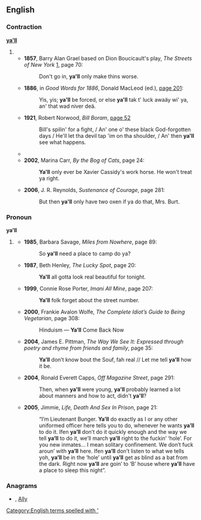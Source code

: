 ==English==

===Contraction===
'''[[ya]][['ll]]'''

# {{eye dialect|[[you'll]]}}
#*'''1857''', Barry Alan Grael based on Dion Boucicault's play, ''The Streets of New York'' [http://books.google.com/books?id=dVr8FZH65foC], page 70:
#*:Don't go in, '''ya'll''' only make thins worse.
#*'''1886''', in ''Good Words for 1886'', Donald MacLeod (ed.),  [http://books.google.com/books?id=d4JMAAAAMAAJ&pg=PA201&dq=ya%27ll page 201]:
#*:Yis, yis; '''ya'll''' be forced, or else '''ya'll''' tak t' luck awaäy wi' ya, an' that wad niver deä.
#*'''1921''', Robert Norwood, ''Bill Boram'', [http://books.google.com/books?id=frIVwVBGcWEC&pg=PA52&dq=ya%27ll page 52]
#*:Bill's spilin' for a fight, / An' one o' these black God-forgotten days / He'll let tha devil tap 'im on tha shoulder, / An' then '''ya'll''' see what happens.
#*{{quote-book|#:*|1985|V.C. Andrews|Heaven|page=243|isbn=0671729446|url=http://books.google.com/books?id=XJVw075VNtwC|
passage='''Ya'll''' like that. '''Ya'll''' come out smellin like a rose, looking like one, too.}}
#*'''2002''', Marina Carr, ''By the Bog of Cats'', page 24:
#*:'''Ya'll''' only ever be Xavier Cassidy's work horse. He won't treat ya right.
#*'''2006''', J. R. Reynolds, ''Sustenance of Courage'', page 281:
#*:But then '''ya'll''' only have two oxen if ya do that, Mrs. Burt.

===Pronoun===
'''ya’ll''' {{p}}

# {{nonstandard}} {{misspelling of|y’all}}
#*'''1985''', Barbara Savage, ''Miles from Nowhere'', page 89:
#*:So '''ya'll''' need a place to camp do ya?
#*'''1987''', Beth Henley, ''The Lucky Spot'', page 20:
#*:'''Ya'll''' all gotta look real beautiful for tonight.
#*'''1999''', Connie Rose Porter, ''Imani All Mine'', page 207:
#*:'''Ya'll''' folk forget about the street number.
#*'''2000''', Frankie Avalon Wolfe, ''The Complete Idiot’s Guide to Being Vegetarian'', page 308:
#*:Hinduism — '''Ya’ll''' Come Back Now
#*'''2004''', James E. Pittman, ''The Way We See It: Expressed through poetry and rhyme from friends and family'', page 35:
#*:'''Ya’ll''' don’t know bout the Souf, fah real // Let me tell '''ya’ll''' how it be.
#*'''2004''', Ronald Everett Capps, ''Off Magazine Street'', page 291:
#*:Then, when '''ya'll''' were young, '''ya'll''' probably learned a lot about manners and how to act, didn't '''ya'll'''?
#*'''2005''', Jimmie, ''Life, Death And Sex In Prison'', page 21:
#*:“I’m Lieutenant Bunger. '''Ya’ll''' do exactly as I or any other uniformed officer here tells you to do, whenever he wants '''ya’ll''' to do it. Ifen '''ya’ll''' don’t do it quickly enough and the way we tell '''ya’ll''' to do it, we’ll march '''ya’ll''' right to the fuckin’ ‘hole’. For you new inmates… I mean solitary confinement. We don’t fuck aroun’ with '''ya’ll''' here. Ifen '''ya’ll''' don’t listen to what we tells yoh, '''ya’ll''' be in the ‘hole’ until '''ya’ll''' get as blind as a bat from the dark. Right now '''ya’ll''' are goin’ to ‘B’ house where '''ya’ll''' have a place to sleep this night”.

===Anagrams===
* {{alphagram|[[ally#English|ally]]}} , [[Ally#English|Ally]]

[[Category:English terms spelled with ']]